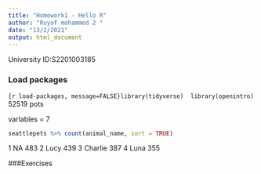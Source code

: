 ```yaml
---
title: "Homework1 - Hello R"
author: "Ruyof mohammed 2 "
date: "13/2/2021"
output: html_document
---
```


University ID:S2201003185 

### Load packages

 
 
```{r load-packages, message=FALSE}library(tidyverse) 
library(openintro)
```
52519 pots

varlables = 7

```r

seattlepets %>% count(animal_name, sort = TRUE)

```


1 NA            483
2 Lucy          439
3 Charlie       387
4 Luna          355






###Exercises





